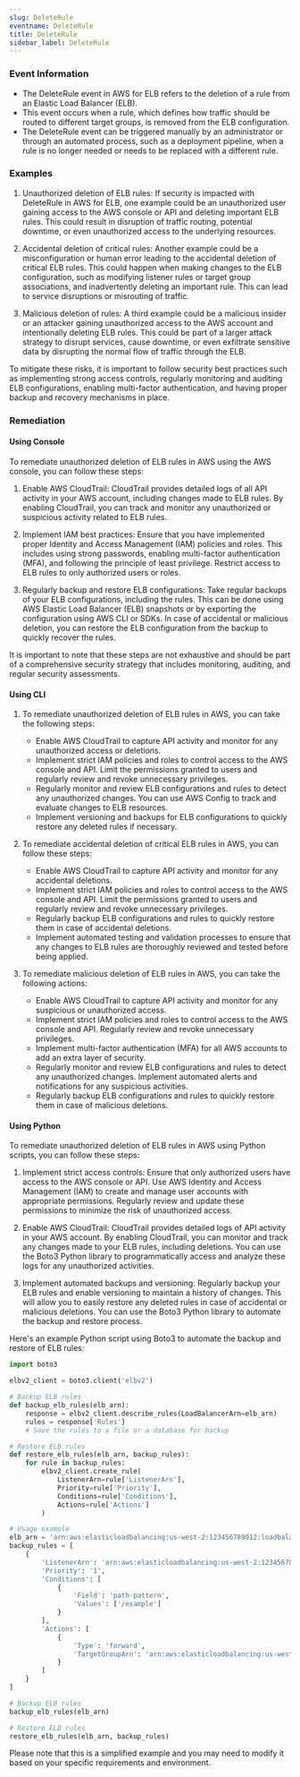 ```yaml
--- 
slug: DeleteRule
eventname: DeleteRule
title: DeleteRule
sidebar_label: DeleteRule
---
```

                       
### Event Information

- The DeleteRule event in AWS for ELB refers to the deletion of a rule from an Elastic Load Balancer (ELB).
- This event occurs when a rule, which defines how traffic should be routed to different target groups, is removed from the ELB configuration.
- The DeleteRule event can be triggered manually by an administrator or through an automated process, such as a deployment pipeline, when a rule is no longer needed or needs to be replaced with a different rule.


### Examples

1. Unauthorized deletion of ELB rules: If security is impacted with DeleteRule in AWS for ELB, one example could be an unauthorized user gaining access to the AWS console or API and deleting important ELB rules. This could result in disruption of traffic routing, potential downtime, or even unauthorized access to the underlying resources.

2. Accidental deletion of critical rules: Another example could be a misconfiguration or human error leading to the accidental deletion of critical ELB rules. This could happen when making changes to the ELB configuration, such as modifying listener rules or target group associations, and inadvertently deleting an important rule. This can lead to service disruptions or misrouting of traffic.

3. Malicious deletion of rules: A third example could be a malicious insider or an attacker gaining unauthorized access to the AWS account and intentionally deleting ELB rules. This could be part of a larger attack strategy to disrupt services, cause downtime, or even exfiltrate sensitive data by disrupting the normal flow of traffic through the ELB.

To mitigate these risks, it is important to follow security best practices such as implementing strong access controls, regularly monitoring and auditing ELB configurations, enabling multi-factor authentication, and having proper backup and recovery mechanisms in place.

### Remediation

#### Using Console

To remediate unauthorized deletion of ELB rules in AWS using the AWS console, you can follow these steps:

1. Enable AWS CloudTrail: CloudTrail provides detailed logs of all API activity in your AWS account, including changes made to ELB rules. By enabling CloudTrail, you can track and monitor any unauthorized or suspicious activity related to ELB rules.

2. Implement IAM best practices: Ensure that you have implemented proper Identity and Access Management (IAM) policies and roles. This includes using strong passwords, enabling multi-factor authentication (MFA), and following the principle of least privilege. Restrict access to ELB rules to only authorized users or roles.

3. Regularly backup and restore ELB configurations: Take regular backups of your ELB configurations, including the rules. This can be done using AWS Elastic Load Balancer (ELB) snapshots or by exporting the configuration using AWS CLI or SDKs. In case of accidental or malicious deletion, you can restore the ELB configuration from the backup to quickly recover the rules.

It is important to note that these steps are not exhaustive and should be part of a comprehensive security strategy that includes monitoring, auditing, and regular security assessments.

#### Using CLI

1. To remediate unauthorized deletion of ELB rules in AWS, you can take the following steps:
   - Enable AWS CloudTrail to capture API activity and monitor for any unauthorized access or deletions.
   - Implement strict IAM policies and roles to control access to the AWS console and API. Limit the permissions granted to users and regularly review and revoke unnecessary privileges.
   - Regularly monitor and review ELB configurations and rules to detect any unauthorized changes. You can use AWS Config to track and evaluate changes to ELB resources.
   - Implement versioning and backups for ELB configurations to quickly restore any deleted rules if necessary.

2. To remediate accidental deletion of critical ELB rules in AWS, you can follow these steps:
   - Enable AWS CloudTrail to capture API activity and monitor for any accidental deletions.
   - Implement strict IAM policies and roles to control access to the AWS console and API. Limit the permissions granted to users and regularly review and revoke unnecessary privileges.
   - Regularly backup ELB configurations and rules to quickly restore them in case of accidental deletions.
   - Implement automated testing and validation processes to ensure that any changes to ELB rules are thoroughly reviewed and tested before being applied.

3. To remediate malicious deletion of ELB rules in AWS, you can take the following actions:
   - Enable AWS CloudTrail to capture API activity and monitor for any suspicious or unauthorized access.
   - Implement strict IAM policies and roles to control access to the AWS console and API. Regularly review and revoke unnecessary privileges.
   - Implement multi-factor authentication (MFA) for all AWS accounts to add an extra layer of security.
   - Regularly monitor and review ELB configurations and rules to detect any unauthorized changes. Implement automated alerts and notifications for any suspicious activities.
   - Regularly backup ELB configurations and rules to quickly restore them in case of malicious deletions.

#### Using Python

To remediate unauthorized deletion of ELB rules in AWS using Python scripts, you can follow these steps:

1. Implement strict access controls: Ensure that only authorized users have access to the AWS console or API. Use AWS Identity and Access Management (IAM) to create and manage user accounts with appropriate permissions. Regularly review and update these permissions to minimize the risk of unauthorized access.

2. Enable AWS CloudTrail: CloudTrail provides detailed logs of API activity in your AWS account. By enabling CloudTrail, you can monitor and track any changes made to your ELB rules, including deletions. You can use the Boto3 Python library to programmatically access and analyze these logs for any unauthorized activities.

3. Implement automated backups and versioning: Regularly backup your ELB rules and enable versioning to maintain a history of changes. This will allow you to easily restore any deleted rules in case of accidental or malicious deletions. You can use the Boto3 Python library to automate the backup and restore process.

Here's an example Python script using Boto3 to automate the backup and restore of ELB rules:

```python
import boto3

elbv2_client = boto3.client('elbv2')

# Backup ELB rules
def backup_elb_rules(elb_arn):
    response = elbv2_client.describe_rules(LoadBalancerArn=elb_arn)
    rules = response['Rules']
    # Save the rules to a file or a database for backup

# Restore ELB rules
def restore_elb_rules(elb_arn, backup_rules):
    for rule in backup_rules:
        elbv2_client.create_rule(
            ListenerArn=rule['ListenerArn'],
            Priority=rule['Priority'],
            Conditions=rule['Conditions'],
            Actions=rule['Actions']
        )

# Usage example
elb_arn = 'arn:aws:elasticloadbalancing:us-west-2:123456789012:loadbalancer/app/my-load-balancer/1234567890abcdef'
backup_rules = [
    {
        'ListenerArn': 'arn:aws:elasticloadbalancing:us-west-2:123456789012:listener/app/my-load-balancer/1234567890abcdef/1234567890abcdef',
        'Priority': '1',
        'Conditions': [
            {
                'Field': 'path-pattern',
                'Values': ['/example']
            }
        ],
        'Actions': [
            {
                'Type': 'forward',
                'TargetGroupArn': 'arn:aws:elasticloadbalancing:us-west-2:123456789012:targetgroup/my-target-group/1234567890abcdef'
            }
        ]
    }
]

# Backup ELB rules
backup_elb_rules(elb_arn)

# Restore ELB rules
restore_elb_rules(elb_arn, backup_rules)
```

Please note that this is a simplified example and you may need to modify it based on your specific requirements and environment.


 